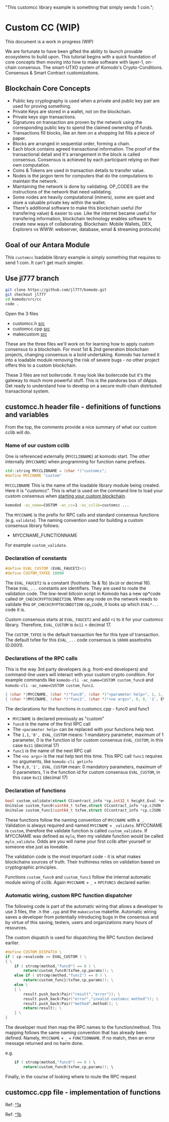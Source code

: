   "This customcc library example is something that simply sends 1 coin.";

# Custom CC (WIP)

This document is a work in progress (WIP)

We are fortunate to have been gifted the ability to launch provable ecosystems to build upon. This tutorial begins with a quick foundation of core concepts then moving into how to make software with layer-1, on-chain consensus. The smart-UTXO system of Komodo's Crypto-Conditions. Consensus & Smart Contract customizations.

## Blockchain Core Concepts

*   Public key cryptography is used when a private and public key pair are used for proving something.
*   Private Keys are stored in a wallet, not on the blockchain.
*   Private keys sign transactions.
*   Signatures on transaction are proven by the network using the corresponding public key to spend the claimed ownership of funds.
*   Transactions fill blocks, like an item on a shopping list fills a piece of paper.
*   Blocks are arranged in sequential order, forming a chain.
*   Each block contains agreed transactional information. The proof of the transactional detail and it's arrangement in the block is called consensus. Consensus is achieved by each participant relying on their own computation.
*   Coins & Tokens are used in transaction details to transfer value.
*   Nodes is the jargon term for computers that do the computations to maintain the network.
*   Maintaining the network is done by validating. OP\_CODES are the instructions of the network that need validating.
*   Some nodes are heavily computational (miners), some are quiet and store a valuable private key within the wallet.
*   There's additional software to make this blockchain useful (for transfering value) & easier to use. Like the internet became useful for transfering information, blockchain technology enables software to create new ways of collaborating. Blockchain: Mobile Wallets, DEX, Explorers vs WWW: webserver, database, email & streaming protocols)

## Goal of our Antara Module

This `customcc` loadable library example is simply something that requires to send 1 coin. It can't get much simpler.

## Use jl777 branch

```bash
git clone https://github.com/jl777/komodo.git
git checkout jl777
cd komodo/src/cc
code .
```

Open the 3 files

*   customcc.h [src](https://github.com/jl777/komodo/blob/jl777/src/cc/customcc.h)
*   customcc.cpp [src](https://github.com/jl777/komodo/blob/jl777/src/cc/customcc.cpp)
*   makecustom [src](https://github.com/jl777/komodo/blob/jl777/src/cc/makecustom)

These are the three files we'll work on for learning how to apply custom consensus to a blockchain. For most 1st & 2nd generation blockchain projects, changing consensus is a bold undertaking. Komodo has turned it into a loadable module removing the risk of severe bugs - no other project offers this to a custom blockchain.

These 3 files are not boilercode. It may look like boilercode but it's the gateway to much more powerful stuff. This is the pandoras box of dApps. Get ready to understand how to develop on a secure multi-chain distrbuted transactional system.

## customcc.h header file - definitions of functions and variables

From the top, the comments provide a nice summary of what our custom cclib will do.

### Name of our custom cclib

One is referenced externally (`MYCCLIBNAME`) at komodo start. The other internally (`MYCCNAME`) when programming for function name prefixes.

```cpp
std::string MYCCLIBNAME = (char *)"customcc";
#define MYCCNAME "custom"
```

`MYCCLIBNAME` This is the name of the loadable library module being created. Here it is "customcc". This is what is used on the command line to load your custom consensus when [starting your custom blockchain](/smart-chains/tutorials/create-a-default-smart-chain/).

```bash
komodod -ac_name=CUSTOM -ac_cc=1 -ac_cclib=customcc ...
```

The `MYCCNAME` is the prefix for RPC calls and standard consensus functions (e.g. `validate`).
The naming convention used for building a custom consensus library follows:

*   MYCCNAME\_FUNCTIONNAME

For example `custom_validate`.

### Declaration of constants

```cpp
#define EVAL_CUSTOM (EVAL_FAUCET2+1)
#define CUSTOM_TXFEE 10000
```

The `EVAL_FAUCET2` is a constant (footnote: 1a & 1b) (`0x10` or decimal 16). These `EVAL_...` constants are identifiers. They are used to route the validation code. The low-level bitcoin script in Komodo has a new op\*code called `OP_CHECKCRYPTOCONDITION`. When any node on the network needs to validate this `OP_CHECKCRYPTOCONDITION` op\_code, it looks up which `EVAL*...` code it is.

Custom consensus starts at `EVAL_FAUCET2` and add `+1` to it for your customcc library. Therefore, `EVAL_CUSTOM` is `0x11` = decimal 17.

The `CUSTOM_TXFEE` is the default transaction fee for this type of transaction. The default txfee for this `EVAL_...` code consensus is `10000` assetoshis (0.0001).

### Declarations of the RPC calls

This is the way 3rd party developers (e.g. front-end developers) and command-line users will interact with your custom crypto condition. For example commands like `komodo-cli -ac_name=CUSTOM custom_func0` and `komodo-cli -ac_name=CUSTOM custom_func1`.

```cpp
{ (char *)MYCCNAME, (char *)"func0", (char *)"<parameter help>", 1, 1, '0', EVAL_CUSTOM },
{ (char *)MYCCNAME, (char *)"func1", (char *)"<no args>", 0, 0, '1', EVAL_CUSTOM },
```

The declarations for the functions in customcc.cpp - func0 and func1

*   `MYCCNAME` is declared previously as "custom"
*   `func0` is the name of the first RPC call
*   The `<parameter help>` can be replaced with your functions help text.
*   The `1,1,'0', EVAL_CUSTOM` means: 1 mandatory parameter, maximum of 1 parameter, 0 is the function id for custom consensus `EVAL_CUSTOM`, in this case `0x11` (decimal 17)
*   `func1` is the name of the next RPC call
*   The `<no args>` is the real help text this time. This RPC call `func1` requires no arguments, like `komodo-cli getinfo`
*   The `0,0,'1', EVAL_CUSTOM` mean: 0 mandatory parameters, maximum of 0 parameters, 1 is the function id for custom consensus `EVAL_CUSTOM`, in this case `0x11` (decimal 17)

### Declaration of functions

```cpp
bool custom_validate(struct CCcontract_info *cp,int32_t height,Eval *eval,const CTransaction tx);
UniValue custom_func0(uint64_t txfee,struct CCcontract_info *cp,cJSON *params);
UniValue custom_func1(uint64_t txfee,struct CCcontract_info *cp,cJSON *params);
```

These functions follow the naming convention of `MYCCNAME` with a `_`. Validation is always required and named `MYCCNAME` + `_validate`. MYCCNAME is `custom`, therefore the validate function is called `custom_validate`. If MYCCNAME was defined as `mylo`, then my validate function would be called `mylo_validate`. Odds are you will name your first cclib after yourself or someone else just as loveable.

The validation code is the most important code - it is what makes blockchains sources of truth. Their truthiness relies on validation based on cryptographic principles.

Functions `custom_func0` and `custom_func1` follow the internal automatic module wiring of cclib. Again `MYCCNAME` + `_` + `RPCFUNCS` declared earlier.

### Automatic wiring, custom RPC function dispatcher

The following code is part of the automatic wiring that allows a developer to use 3 files, the `.h` the `.cpp` and the `makecustom` makefile. Automatic wiring saves a developer from potentially introducing bugs in the consensus and by virtue of this saving, testers, users and organizations many hours of resources.

The custom dispatch is used for dispatching the RPC function declared earlier.

```cpp
#define CUSTOM_DISPATCH \
if ( cp->evalcode == EVAL_CUSTOM ) \
{ \
    if ( strcmp(method,"func0") == 0 ) \
        return(custom_func0(txfee,cp,params)); \
    else if ( strcmp(method,"func1") == 0 ) \
        return(custom_func1(txfee,cp,params)); \
    else \
    { \
        result.push_back(Pair("result","error")); \
        result.push_back(Pair("error","invalid customcc method")); \
        result.push_back(Pair("method",method)); \
        return(result); \
    } \
}
```

The developer must then map the RPC names to the function/method. This mapping follows the same naming convention that has already been defined. Namely, `MYCCNAME` + `_` + `FUNCTIONNAME`. If no match, then an error message returned and no harm done.

e.g.

```cpp
    if ( strcmp(method,"func0") == 0 ) \
        return(custom_func0(txfee,cp,params)); \
```

Finally, in the course of looking where to route the RPC request

## customcc.cpp file - implementation of functions

Ref: [^1a](https://github.com/jl777/komodo/blob/jl777/src/cc/eval.h#L63)

Ref: [^1b](https://github.com/jl777/komodo/blob/jl777/src/cc/cclib.cpp#L31)
